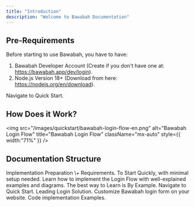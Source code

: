 ```yaml
---
title: "Introduction"
description: "Welcome to Bawabah Documentation"
---
```


## Pre-Requirements

Before starting to use Bawabah, you have to have:

1. Bawabah Developer Account (Create if you don't have one at: https://bawabah.app/dev/login).
2. Node.js Version 18\+ (Download from here: https://nodejs.org/en/download).

<Card title="Ready To Start?" icon="rocket" horizontal href="/getting-started/en/quickstart">
  Navigate to Quick Start.
</Card>

## How Does it Work?

<img
  src="/images/quickstart/bawabah-login-flow-en.png"
  alt="Bawabah Login Flow"
  title="Bawabah Login Flow"
  className="mx-auto"
  style={{ width:"71%" }}
/>

## Documentation Structure

<Steps>
  <Step title="Introduction" icon="book" iconType="solid">
    Implementation Preparation \+ Requirements.
  </Step>
  <Step title="Quick Start" icon="rocket" iconType="solid">
    To Start Quickly, with minimal setup needed.
  </Step>
  <Step title="Development" icon="code" iconType="solid">
    Learn how to implement the Login Flow with well-explained examples and diagrams.
  </Step>
  <Step title="Examples" icon="flask" iconType="solid">
    The best way to Learn is By Example.
  </Step>
</Steps>

<Columns cols={2}>
  <Card title="Quick Start" icon="rocket" iconType="regular" href="/getting-started/en/quickstart">
    Navigate to Quick Start.
  </Card>
  <Card title="Hosted Login" icon="page" href="/en/hosted">
    Leading Login Solution.
  </Card>
  <Card title="Form Login" icon="envelope" href="/en/form">
    Customize Bawabah login form on your website.
  </Card>
  <Card title="Examples" icon="flask" href="/en/examples">
    Code implementation Examples.
  </Card>
</Columns>
